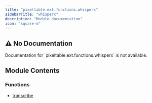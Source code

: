 ```yaml
---
title: "pixeltable.ext.functions.whisperx"
sidebarTitle: "whisperx"
description: "Module documentation"
icon: "square-m"
---
```


## ⚠️ No Documentation

<Warning>
Documentation for `pixeltable.ext.functions.whisperx` is not available.
</Warning>

## Module Contents

### Functions

- [transcribe](./transcribe)

